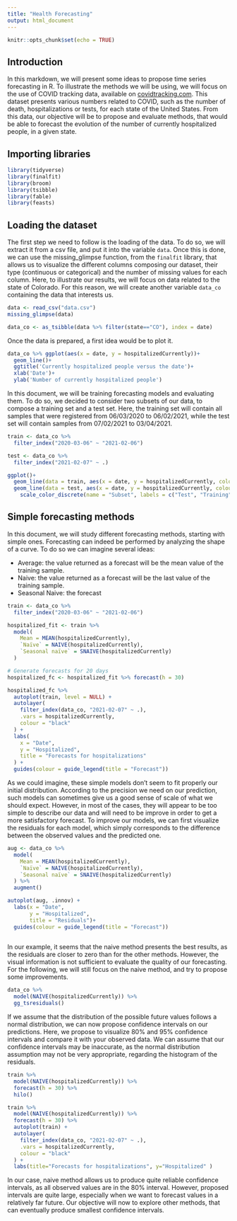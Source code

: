 ```yaml
---
title: "Health Forecasting"
output: html_document
---
```


```r
knitr::opts_chunk$set(echo = TRUE)
```
## Introduction

In this markdown, we will present some ideas to propose time series forecasting in R.
To illustrate the methods we will be using, we will focus on the use of COVID tracking data, available on [covidtracking.com](https://covidtracking.com/data). This dataset presents various numbers related to COVID, such as the number of death, hospitalizations or tests, for each state of the United States. From this data, our objective will be to propose and evaluate methods, that would be able to forecast the evolution of the number of currently hospitalized people, in a given state.

## Importing libraries

```r
library(tidyverse)
library(finalfit)
library(broom)
library(tsibble)
library(fable)
library(feasts)
```

## Loading the dataset

The first step we need to follow is the loading of the data. To do so, we will extract it from a csv file, and put it into the variable `data`.
Once this is done, we can use the missing_glimpse function, from the `finalfit` library, that allows us to visualize the different columns composing our dataset, their type (continuous or categorical) and the number of missing values for each column.
Here, to illustrate our results, we will focus on data related to the state of Colorado. For this reason, we will create another variable  `data_co` containing the data that interests us.
```r
data <- read_csv("data.csv")
missing_glimpse(data)

data_co <- as_tsibble(data %>% filter(state=="CO"), index = date)
```
Once the data is prepared, a first idea would be to plot it.
```r
data_co %>% ggplot(aes(x = date, y = hospitalizedCurrently))+
  geom_line()+
  ggtitle('Currently hospitalized people versus the date')+
  xlab('Date')+
  ylab('Number of currently hospitalized people')
```

In this document, we will be training forecasting models and evaluating them. To do so, we decided to consider two subsets of our data, to compose a training set and a test set. Here, the training set will contain all samples that were registered from 06/03/2020 to 06/02/2021, while the test set will contain samples from 07/02/2021 to 03/04/2021.

```r
train <- data_co %>%
  filter_index("2020-03-06" ~ "2021-02-06")

test <- data_co %>%
  filter_index("2021-02-07" ~ .)

ggplot()+
  geom_line(data = train, aes(x = date, y = hospitalizedCurrently, colour = 'red'))+
  geom_line(data = test, aes(x = date, y = hospitalizedCurrently, colour = 'darkblue'))+
    scale_color_discrete(name = "Subset", labels = c("Test", "Training"))

```

## Simple forecasting methods

In this document, we will study different forecasting methods, starting with simple ones. 
Forecasting can indeed be performed by analyzing the shape of a curve. To do so we can imagine several ideas:

* Average: the value returned as a forecast will be the mean value of the training sample.
* Naive: the value returned as a forecast will be the last value of the training sample.
* Seasonal Naive: the forecast 

```r

train <- data_co %>%
  filter_index("2020-03-06" ~ "2021-02-06")

hospitalized_fit <- train %>%
  model(
    Mean = MEAN(hospitalizedCurrently),
    `Naïve` = NAIVE(hospitalizedCurrently),
    `Seasonal naïve` = SNAIVE(hospitalizedCurrently)
  )

# Generate forecasts for 20 days
hospitalized_fc <- hospitalized_fit %>% forecast(h = 30)

hospitalized_fc %>%
  autoplot(train, level = NULL) +
  autolayer(
    filter_index(data_co, "2021-02-07" ~ .),
    .vars = hospitalizedCurrently,
    colour = "black"
  ) +
  labs(
    x = "Date",
    y = "Hospitalized",
    title = "Forecasts for hospitalizations"
  ) +
  guides(colour = guide_legend(title = "Forecast"))

```

As we could imagine, these simple models don't seem to fit properly our initial distribution. According to the precision we need on our prediction, such models can sometimes give us a good sense of scale of what we should expect. However, in most of the cases, they will appear to be too simple to describe our data and will need to be improve in order to get a more satisfactory forecast.
To improve our models, we can first visualize the residuals for each model, which simply corresponds to the difference between the observed values and the predicted one.

```r

aug <- data_co %>%
  model(
    Mean = MEAN(hospitalizedCurrently),
    `Naïve` = NAIVE(hospitalizedCurrently),
    `Seasonal naïve` = SNAIVE(hospitalizedCurrently)
  ) %>% 
  augment()

autoplot(aug, .innov) +
  labs(x = "Date",
       y = "Hospitalized",
       title = "Residuals")+
  guides(colour = guide_legend(title = "Forecast"))
   
```

In our example, it seems that the naive method presents the best results, as the residuals are closer to zero than for the other methods. However, the visual information is not sufficient to evaluate the quality of our forecasting. For the following, we will still focus on the naive method, and try to propose some improvements.

```r
data_co %>% 
  model(NAIVE(hospitalizedCurrently)) %>% 
  gg_tsresiduals()
```

If we assume that the distribution of the possible future values follows a normal distribution, we can now propose confidence intervals on our predictions. Here, we propose to visualize 80% and 95% confidence intervals and compare it with your observed data. We can assume that our confidence intervals may be inaccurate, as the normal distribution assumption may not be very appropriate, regarding the histogram of the residuals.

```r
train %>%
  model(NAIVE(hospitalizedCurrently)) %>%
  forecast(h = 30) %>%
  hilo()

train %>%
  model(NAIVE(hospitalizedCurrently)) %>%
  forecast(h = 30) %>%
  autoplot(train) +
  autolayer(
    filter_index(data_co, "2021-02-07" ~ .),
    .vars = hospitalizedCurrently,
    colour = "black"
  ) +
  labs(title="Forecasts for hospitalizations", y="Hospitalized" )
```

In our case, naive method allows us to produce quite reliable confidence intervals, as all observed values are in the 80% interval. However, proposed intervals are quite large, especially when we want to forecast values in a relatively far future. Our objective will now to explore other methods, that can eventually produce smallest confidence intervals.
